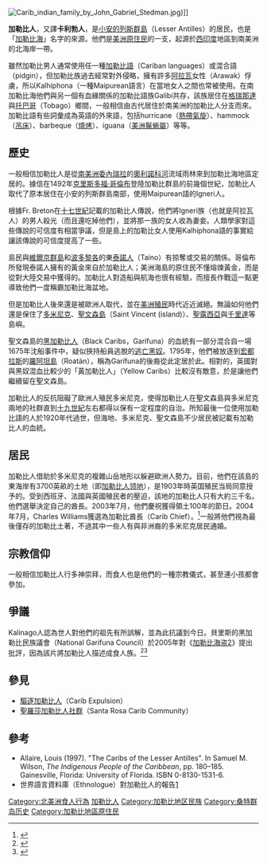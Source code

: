 [[File:Carib_indian_family_by_John_Gabriel_Stedman.jpg|thumb]])]]

'''加勒比人'''，又譯'''卡利勃人'''，是[[小安的列斯群島|小安的列斯群島]]（Lesser Antilles）的居民，也是「[[加勒比海|加勒比海]]」名字的來源。他們是[[美洲原住民|美洲原住民]]的一支，起源於[[加勒比海國家|西印度]]地區到南美洲的北海岸一帶。

雖然加勒比男人通常使用任一種[[加勒比語|加勒比語]]（Cariban languages）或混合語（pidgin），但加勒比族過去經常對外侵略，擁有許多[[阿拉瓦人|阿拉瓦]]女性（Arawak）俘虜，所以Kalhíphona（一種Maipurean語言）在當地女人之間也常被使用。在南加勒比海他們與另一個有血緣關係的加勒比語族Galibi共存，該族居住在[[格瑞那達|格瑞那達]]與[[千里達及托巴哥|托巴哥]]（Tobago）鄉間，一般相信由古代居住於南美洲的加勒比人分支而來。加勒比語有些詞彙成為英語的外來語，包括hurricane（[[熱帶氣旋|熱帶氣旋]]）、hammock（[[吊床|吊床]]）、barbeque（[[燒烤|燒烤]]）、iguana（[[美洲鬣蜥屬|美洲鬣蜥屬]]）等等。

== 歷史 ==
一般相信加勒比人是從[[南美洲|南美洲]][[委內瑞拉|委內瑞拉]]的[[奧利諾科河|奧利諾科河]]流域雨林來到加勒比海地區定居的。據信在1492年[[克里斯多福·哥倫布|克里斯多福·哥倫布]]登陸加勒比群島的前幾個世紀，加勒比人取代了原本居住在小安的列斯群島南部，使用Maipurean語的Igneri人。

根據Fr. Breton在[[十七世紀|十七世紀]]記載的加勒比人傳說，他們將Igneri族（也就是阿拉瓦人）的男人殺光（而且還吃掉他們），並將那一族的女人收為妻妾。人類學家對這些傳說的可信度有相當爭議，但是島上的加勒比女人使用Kalhíphona語的事實給讓該傳說的可信度提高了一些。

島民與[[維爾京群島|維爾京群島]]和[[波多黎各|波多黎各]]的東[[泰諾人|泰諾人]]（Taíno）有掠奪或交易的關係。哥倫布所發現泰諾人擁有的黃金來自於加勒比人；美洲海島的原住民不懂熔煉黃金，而是從對大陸交易中獲得的。加勒比人對造船與航海也很有經驗，而擅長作戰這一點更導致他們一度稱霸加勒比海盆地。

但是加勒比人後來還是被歐洲人取代，並在[[美洲殖民|美洲殖民]]時代近近滅絕。無論如何他們還是保住了[[多米尼克|多米尼克]]、[[聖文森島|聖文森島]]（Saint Vincent (island)）、[[聖露西亞|聖露西亞]]與[[千里達及托巴哥|千里達]]等島嶼。

聖文森島的[[黑加勒比人|黑加勒比人]]（Black Caribs，Garífuna）的血統有一部分混合自一場1675年沈船事件中，疑似挾持船員逃脫的[[逃亡黑奴|逃亡黑奴]]。1795年，他們被放逐到[[宏都拉斯|宏都拉斯]]的[[羅阿坦島|羅阿坦島]]（Roatán），稱為Garífuna的後裔從此定居於此。相對的，英國對與黑奴混血比較少的「黃加勒比人」（Yellow Caribs）比較沒有敵意，於是讓他們繼續留在聖文森島。

加勒比人的反抗阻礙了歐洲人殖民多米尼克，使得加勒比人在聖文森島與多米尼克兩地的社群直到[[十九世紀|十九世紀]]左右都得以保有一定程度的自治。所知最後一位使用加勒比語的人於1920年代過世，但海地、多米尼克、聖文森島不少居民被記載有加勒比人的血統。

== 居民 ==
加勒比人借助於多米尼克的複雜山岳地形以躲避歐洲人勢力。目前，他們在該島的東海岸有3700英畝的土地（即[[加勒比人领地|加勒比人领地]]），是1903年時英国殖民当局同意授予的。受到西班牙、法國與英國殖民者的壓迫，該地的加勒比人只有大約三千名。他們選舉決定自己的酋長。2003年7月，他們慶祝獲得領土100年的節日。2004年7月，Charles Williams獲選為加勒比酋長（Carib Chief）。<ref>{{Cite web |url=http://www.avirtualdominica.com/caribs.htm |title=The Carib Indians |accessdate=2007年5月9日 |language=en |archive-date=2020年4月10日 |archive-url=https://web.archive.org/web/20200410031721/https://www.avirtualdominica.com/project/kalinago-people/ |dead-url=no }}</ref>一般將他們視為最後僅存的加勒比土著，不過其中一些人有與非洲裔的多米尼克居民通婚。

== 宗教信仰 ==
一般相信加勒比人行多神崇拜，而食人也是他們的一種宗教儀式，甚至連小孩都會參加。

== 爭議 ==
Kalinago人認為世人對他們的祖先有所誤解，並為此抗議到今日。貝里斯的黑加勒比民族議會（National Garifuna Council）於2005年對《[[加勒比海盗2|加勒比海盗2]]》提出批評，因為該片將加勒比人描述成食人族。<ref>{{Cite web |url=http://news.bbc.co.uk/1/hi/entertainment/film/4263227.stm |title=Film row over Pirates 'cannibals' |publisher=英國廣播公司 |accessdate=2007年5月7日 |language=en |archive-date=2007年3月8日 |archive-url=https://web.archive.org/web/20070308051239/http://news.bbc.co.uk/1/hi/entertainment/film/4263227.stm |dead-url=no }}</ref><ref>{{Cite web |url=http://www.seinebight.com/Disney-Garinagu.htm |title=Walt Disney Company "Pirates of the Caribbean 2 and 3" portrayal of Garinagu as cannibals angers the GARIFUNA NATION worldwide |author=Ben Palacio |publisher=Seine Bight Village |accessdate=2007年5月7日 |language=en |archive-date=2007年8月18日 |archive-url=https://web.archive.org/web/20070818172218/http://www.seinebight.com/Disney-Garinagu.htm |dead-url=no }}</ref>

== 參見 ==
* [[驅逐加勒比人|驅逐加勒比人]]（Carib Expulsion）
* [[聖羅莎加勒比人社群|聖羅莎加勒比人社群]]（Santa Rosa Carib Community）

== 參考 ==
{{EB1911 poster|Caribs}}
{{reflist}}
* Allaire, Louis (1997). "The Caribs of the Lesser Antilles". In Samuel M. Wilson, ''The Indigenous People of the Caribbean'', pp. 180–185. Gainesville, Florida: University of Florida. ISBN 0-8130-1531-6.
* 世界語言資料庫（Ethnologue）對加勒比人的報告[http://www.ethnologue.com/show_language.asp?code=car]{{Wayback|url=http://www.ethnologue.com/show_language.asp?code=car |date=20070527210715 }}

{{Authority control}}

{{DEFAULTSORT:Carib People}}
[[Category:北美洲食人行為|Category:北美洲食人行為]]
[[Category:加勒比人|]]
[[Category:加勒比地区民族|Category:加勒比地区民族]]
[[Category:桑特群岛历史|Category:桑特群岛历史]]
[[Category:加勒比地區原住民|Category:加勒比地區原住民]]